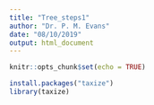 ```yaml
---
title: "Tree_steps1"
author: "Dr. P. M. Evans"
date: "08/10/2019"
output: html_document
---
```


```r
knitr::opts_chunk$set(echo = TRUE)
```

```r
install.packages("taxize")
library(taxize)
```
